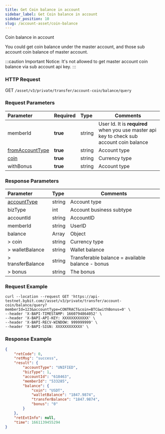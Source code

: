 ```yaml
---
title: Get Coin balance in account
sidebar_label: Get Coin balance in account
sidebar_position: 10
slug: /account-asset/coin-balance
---
```

Coin balance in account

You could get coin balance under the master account, and those sub account coin balance of master account.

:::caution Important
Notice: It's not allowed to get master account coin balance via sub account api key.
:::

### HTTP Request
GET `/asset/v3/private/transfer/account-coin/balance/query`

### Request Parameters
| Parameter | Required | Type | Comments|
|:----- |:-------|:-----|------ |
|memberId|<b>true</b> |string |User Id. It is <b>required</b> when you use master api key to check sub account coin balance |
|[fromAccountType](enum#accounttype)|<b>true</b> |string |Account type |
|[coin](enum#coin) |<b>true</b> |string |Currency type |
|withBonus|<b>true</b> |string |Account type | Whether query bonus or not. `0`：false; `1`：true; Not query is in default |

### Response Parameters
| Parameter | Type | Comments|
|:----- |:-----|----- |
|[accountType](enum#accounttype) |string |Account type|
|bizType |int |Account business subtype|
|accountId |string |AccountID|
|memberId |string |UserID|
|balance |Array |Object|
|> coin |string |Currency type|
|> walletBalance |string |Wallet balance|
|> transferBalance |string |Transferable balance = available balance - bonus|
|> bonus |string |The bonus|

### Request Example

```http
curl --location --request GET 'https://api-testnet.bybit.com//asset/v3/private/transfer/account-coin/balance/query?memberId=123&accountType=CONTRACT&coin=BTC&withBonus=0' \
--header 'X-BAPI-TIMESTAMP: 1660794864052' \
--header 'X-BAPI-API-KEY: XXXXXXXXXXXX' \
--header 'X-BAPI-RECV-WINDOW: 999999999' \
--header 'X-BAPI-SIGN: XXXXXXXXXXXX' \
```

### Response Example

```json
{
    "retCode": 0,
    "retMsg": "success",
    "result": {
        "accountType": "UNIFIED",
        "bizType": 1,
        "accountId": "618463",
        "memberId": "533285",
        "balance": {
            "coin": "USDT",
            "walletBalance": "1847.9874",
            "transferBalance": "1847.9874",
            "bonus": "0"
        }
    },
    "retExtInfo": null,
    "time": 1661139455294
}
```
